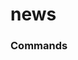 # news


### Commands
<ul className='grid grid-cols-1 md:grid-cols-2 lg:grid-cols-3 xl:grid-cols-4 gap-4 -ml-6'>
<ReferenceCard
    title="COMPANY"
    description="Company News. Get news for one or more companies."
    url="news/company"
    command
/><ReferenceCard
    title="WORLD"
    description="World News. Global news data."
    url="news/world"
    command
/>
</ul>

